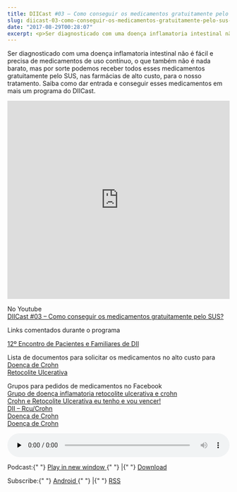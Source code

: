 ```yaml
---
title: DIICast #03 – Como conseguir os medicamentos gratuitamente pelo SUS
slug: diicast-03-como-conseguir-os-medicamentos-gratuitamente-pelo-sus-2
date: "2017-08-29T00:28:07"
excerpt: <p>Ser diagnosticado com uma doença inflamatoria intestinal não é fácil e precisa de medicamentos de uso contínuo, o que também não é nada barato, mas por sorte podemos receber todos &hellip;</p>
---
```


<p>
  Ser diagnosticado com uma doença inflamatoria intestinal não é fácil e precisa
  de medicamentos de uso contínuo, o que também não é nada barato, mas por sorte
  podemos receber todos esses medicamentos gratuitamente pelo SUS, nas farmácias
  de alto custo, para o nosso tratamento. Saiba como dar entrada e conseguir
  esses medicamentos em mais um programa do DIICast.
</p>
<p>
  <iframe
    width="100%"
    height="450"
    scrolling="no"
    frameborder="no"
    src="https://w.soundcloud.com/player/?url=https%3A//api.soundcloud.com/tracks/339922971&amp;color=ff5500&amp;auto_play=false&amp;hide_related=false&amp;show_comments=true&amp;show_user=true&amp;show_reposts=false&amp;visual=true"
  ></iframe>
</p>
<p>
  No Youtube
  <br />
  <a
    href="https://www.youtube.com/watch?v=RPGB9FUa8m4"
    rel="noopener"
    target="_blank"
  >
    DIICast #03 – Como conseguir os medicamentos gratuitamente pelo SUS?
  </a>
</p>
<p>Links comentados durante o programa</p>
<p>
  <a href="https://www.facebook.com/events/485303888494446" target="_blank">
    12º Encontro de Pacientes e Familiares de DII
  </a>
</p>
<p>
  Lista de documentos para solicitar os medicamentos no alto custo para
  <br />
  <a
    href="http://www.saude.mg.gov.br/images/documentos/DOEN%C3%87A%20DE%20CROHN%201.pdf"
    target="_blank"
  >
    Doença de Crohn
  </a>
  <br />
  <a
    href="http://www.saude.mg.gov.br/images/documentos/RETOCOLITE%20ULCERATIVA%201.pdf"
    target="_blank"
  >
    Retocolite Ulcerativa
  </a>
</p>
<p>
  Grupos para pedidos de medicamentos no Facebook
  <br />
  <a href="https://www.facebook.com/groups/dilmaguimaraes" target="_target">
    Grupo de doença inflamatoria retocolite ulcerativa e crohn
  </a>
  <br />
  <a href="https://www.facebook.com/groups/208171586039046" target="_blank">
    Crohn e Retocolite Ulcerativa eu tenho e vou vencer!
  </a>
  <br />
  <a href="https://www.facebook.com/groups/606654062806609" target="_blank">
    DII – Rcu/Crohn
  </a>
  <br />
  <a href="https://www.facebook.com/groups/Crohn.Entreajuda" target="_blank">
    Doença de Crohn
  </a>
  <br />
  <a href="https://www.facebook.com/groups/120983374603207/" target="_blank">
    Doença de Crohn
  </a>
</p>
<div class="powerpress_player" id="powerpress_player_3525">
  <audio
    class="wp-audio-shortcode"
    id="audio-1015-2"
    preload="none"
    style="width: 100%;"
    controls="controls"
  >
    <source
      type="audio/mpeg"
      src="http://feeds.soundcloud.com/stream/339922971-diicast-podcast-diicast-03-como-conseguir-os-medicamentos-gratuitamente-pelo-sus.mp3?_=2"
    />
    <a href="http://feeds.soundcloud.com/stream/339922971-diicast-podcast-diicast-03-como-conseguir-os-medicamentos-gratuitamente-pelo-sus.mp3">
      http://feeds.soundcloud.com/stream/339922971-diicast-podcast-diicast-03-como-conseguir-os-medicamentos-gratuitamente-pelo-sus.mp3
    </a>
  </audio>
</div>
<p class="powerpress_links powerpress_links_mp3">
  Podcast:{" "}
  <a
    href="http://feeds.soundcloud.com/stream/339922971-diicast-podcast-diicast-03-como-conseguir-os-medicamentos-gratuitamente-pelo-sus.mp3"
    class="powerpress_link_pinw"
    target="_blank"
    title="Play in new window"
    onclick="return powerpress_pinw('https://diariodeumcrohnista.com.br/?powerpress_pinw=1015-podcast');"
    rel="nofollow"
  >
    Play in new window
  </a>{" "}
  |{" "}
  <a
    href="http://feeds.soundcloud.com/stream/339922971-diicast-podcast-diicast-03-como-conseguir-os-medicamentos-gratuitamente-pelo-sus.mp3"
    class="powerpress_link_d"
    title="Download"
    rel="nofollow"
    download="339922971-diicast-podcast-diicast-03-como-conseguir-os-medicamentos-gratuitamente-pelo-sus.mp3"
  >
    Download
  </a>
</p>
<p class="powerpress_links powerpress_subscribe_links">
  Subscribe:{" "}
  <a
    href="https://subscribeonandroid.com/diariodeumcrohnista.com.br/feed/podcast/"
    class="powerpress_link_subscribe powerpress_link_subscribe_android"
    title="Subscribe on Android"
    rel="nofollow"
  >
    Android
  </a>{" "}
  |{" "}
  <a
    href="https://diariodeumcrohnista.com.br/feed/podcast/"
    class="powerpress_link_subscribe powerpress_link_subscribe_rss"
    title="Subscribe via RSS"
    rel="nofollow"
  >
    RSS
  </a>
</p>
